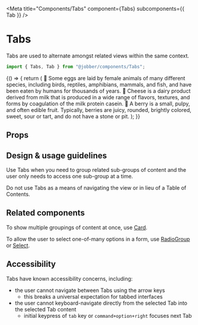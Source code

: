 
<Meta title="Components/Tabs" component={Tabs} subcomponents={{ Tab }} />

# Tabs

Tabs are used to alternate amongst related views within the same context.

```ts
import { Tabs, Tab } from "@jobber/components/Tabs";
```

<Canvas>
  <Story name="Tabs">
    {() => {
      return (
        <Tabs>
          <Tab label="Eggs">
            🍳 Some eggs are laid by female animals of many different species,
            including birds, reptiles, amphibians, mammals, and fish, and have
            been eaten by humans for thousands of years.
          </Tab>
          <Tab label="Cheese">
            🧀 Cheese is a dairy product derived from milk that is produced in a
            wide range of flavors, textures, and forms by coagulation of the
            milk protein casein.
          </Tab>
          <Tab label="Berries">
            🍓 A berry is a small, pulpy, and often edible fruit. Typically,
            berries are juicy, rounded, brightly colored, sweet, sour or tart,
            and do not have a stone or pit.
          </Tab>
        </Tabs>
      );
    }}
  </Story>
</Canvas>

## Props

<ArgsTable of={Tabs} story="Tabs" />

## Design & usage guidelines

Use Tabs when you need to group related sub-groups of content and the user only
needs to access one sub-group at a time.

Do not use Tabs as a means of navigating the view or in lieu of a Table of
Contents.

## Related components

To show multiple groupings of content at once, use
[Card](../?path=/docs/components-card--card).

To allow the user to select one-of-many options in a form, use
[RadioGroup](../?path=/docs/components-radiogroup--radio-group) or
[Select](../?path=/docs/components-select--select).

## Accessibility

Tabs have known accessibility concerns, including:

- the user cannot navigate between Tabs using the arrow keys
  - this breaks a universal expectation for tabbed interfaces
- the user cannot keyboard-navigate directly from the selected Tab into the
  selected Tab content
  - initial keypress of `tab` key or `command+option+right` focuses next Tab
